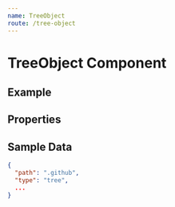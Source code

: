 ```yaml
---
name: TreeObject
route: /tree-object
---
```



# TreeObject Component

## Example

<Playground>
<Paper>
  <TreeObject
    path=""
    type="tree"
    selected
    pathSelected="LICENSE.md"
    tree={[
      {
        "path": ".github",
        "type": "tree"
      },
      {
        "path": "content",
        "type": "tree"
      },
      {
        "path": "LICENSE.md",
        "type": "blob"
      },
      {
        "path": "README.md",
        "type": "tree"
      },
    ]}
  />
</Paper>
</Playground>

## Properties
<Props of={TreeObject} />

## Sample Data
```json
{
  "path": ".github",
  "type": "tree",
  ...
}
```
